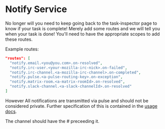 
# Notify Service

No longer will you need to keep going back to the task-inspector page to know if your task is complete!
Merely add some routes and we will tell you when your task is done!
<Warning>You'll need to have the appropriate scopes to add these routes.</Warning>

Example routes:

```json
"routes": [
  "notify.email.<you@you.com>.on-resolved",
  "notify.irc-user.<your-mozilla-irc-nick>.on-failed",
  "notify.irc-channel.<a-mozilla-irc-channel>.on-completed",
  "notify.pulse.<a-pulse-routing-key>.on-exception",
  "notify.matrix-room.<a-matrix-roomId>.on-resolved",
  "notify.slack-channel.<a-slack-channelId>.on-resolved"
]
```

However All notifications are transmitted via pulse and should not be considered private.
Further specification of this is contained in the [usage docs](/docs/reference/core/notify/usage).

<Warning>The channel should have the # preceeding it.</Warning>
